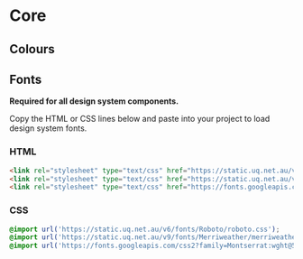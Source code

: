 
# Core

## Colours

<Preview>
  <Story height="400px" id="core-core--colours" />
</Preview>

## Fonts

<strong>Required for all design system components.</strong>

<Preview>
  <Story height="300px" id="core-core--fonts" />
</Preview>

Copy the HTML or CSS lines below and paste into your project to load design system fonts.

### HTML
```html
<link rel="stylesheet" type="text/css" href="https://static.uq.net.au/v6/fonts/Roboto/roboto.css" />
<link rel="stylesheet" type="text/css" href="https://static.uq.net.au/v9/fonts/Merriweather/merriweather.css" />
<link rel="stylesheet" type="text/css" href="https://fonts.googleapis.com/css2?family=Montserrat:wght@500&display=swap" />
```

### CSS
```css
@import url('https://static.uq.net.au/v6/fonts/Roboto/roboto.css');
@import url('https://static.uq.net.au/v9/fonts/Merriweather/merriweather.css');
@import url('https://fonts.googleapis.com/css2?family=Montserrat:wght@500&display=swap');
```
